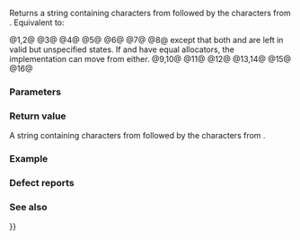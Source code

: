 {{cpp/title|operator+{{small|(std::basic_string)}}}}
{{cpp/string/basic_string/navbar}}
{{dcl begin}}
{{dcl header|string}}
{{dcla|num=1|notes={{mark constexpr since c++20}}|1=
template&lt; class CharT, class Traits, class Alloc &gt;
std::basic_string&lt;CharT,Traits,Alloc&gt;
    operator+( const std::basic_string&lt;CharT,Traits,Alloc&gt;&amp; lhs,
               const std::basic_string&lt;CharT,Traits,Alloc&gt;&amp; rhs );
}}
{{dcl|num=2|notes={{mark constexpr since c++20}}|1=
template&lt; class CharT, class Traits, class Alloc &gt;
std::basic_string&lt;CharT,Traits,Alloc&gt;
    operator+( const std::basic_string&lt;CharT,Traits,Alloc&gt;&amp; lhs,
               const CharT* rhs );
}}
{{dcl|num=3|notes={{mark constexpr since c++20}}|1=
template&lt; class CharT, class Traits, class Alloc &gt;
std::basic_string&lt;CharT,Traits,Alloc&gt;
    operator+( const std::basic_string&lt;CharT,Traits,Alloc&gt;&amp; lhs,
               CharT rhs );
}}
{{dcla|num=4|since=c++26|1=
template&lt; class CharT, class Traits, class Alloc &gt;
constexpr std::basic_string&lt;CharT,Traits,Alloc&gt;
    operator+( const std::basic_string&lt;CharT,Traits,Alloc&gt;&amp; lhs,
               std::type_identity_t&lt;std::basic_string_view&lt;CharT,Traits&gt;&gt; rhs );
}}
{{dcl|num=5|notes={{mark constexpr since c++20}}|1=
template&lt; class CharT, class Traits, class Alloc &gt;
std::basic_string&lt;CharT,Traits,Alloc&gt;
    operator+( const CharT* lhs,
               const std::basic_string&lt;CharT,Traits,Alloc&gt;&amp; rhs );
}}
{{dcl|num=6|notes={{mark constexpr since c++20}}|1=
template&lt; class CharT, class Traits, class Alloc &gt;
std::basic_string&lt;CharT,Traits,Alloc&gt;
    operator+( CharT lhs,
               const std::basic_string&lt;CharT,Traits,Alloc&gt;&amp; rhs );
}}
{{dcla|num=7|since=c++26|1=
template&lt; class CharT, class Traits, class Alloc &gt;
constexpr std::basic_string&lt;CharT,Traits,Alloc&gt;
    operator+( std::type_identity_t&lt;std::basic_string_view&lt;CharT,Traits&gt;&gt; lhs,
               const std::basic_string&lt;CharT,Traits,Alloc&gt;&amp; rhs );
}}
{{dcla|num=8|since=c++11|notes={{mark constexpr since c++20}}|1=
template&lt; class CharT, class Traits, class Alloc &gt;
std::basic_string&lt;CharT,Traits,Alloc&gt;
    operator+( std::basic_string&lt;CharT,Traits,Alloc&gt;&amp;&amp; lhs,
               std::basic_string&lt;CharT,Traits,Alloc&gt;&amp;&amp; rhs );
}}
{{dcl|num=9|since=c++11|notes={{mark constexpr since c++20}}|1=
template&lt; class CharT, class Traits, class Alloc &gt;
std::basic_string&lt;CharT,Traits,Alloc&gt;
    operator+( std::basic_string&lt;CharT,Traits,Alloc&gt;&amp;&amp; lhs,
               const std::basic_string&lt;CharT,Traits,Alloc&gt;&amp; rhs );
}}
{{dcl|num=10|since=c++11|notes={{mark constexpr since c++20}}|1=
template&lt; class CharT, class Traits, class Alloc &gt;
std::basic_string&lt;CharT,Traits,Alloc&gt;
    operator+( std::basic_string&lt;CharT,Traits,Alloc&gt;&amp;&amp; lhs,
               const CharT* rhs );
}}
{{dcl|num=11|since=c++11|notes={{mark constexpr since c++20}}|1=
template&lt; class CharT, class Traits, class Alloc &gt;
std::basic_string&lt;CharT,Traits,Alloc&gt;
    operator+( std::basic_string&lt;CharT,Traits,Alloc&gt;&amp;&amp; lhs,
               CharT rhs );
}}
{{dcla|num=12|since=c++26|1=
template&lt; class CharT, class Traits, class Alloc &gt;
constexpr std::basic_string&lt;CharT,Traits,Alloc&gt;
    operator+( std::basic_string&lt;CharT,Traits,Alloc&gt;&amp;&amp; lhs,
               std::type_identity_t&lt;std::basic_string_view&lt;CharT,Traits&gt;&gt; rhs );
}}
{{dcl|num=13|since=c++11|notes={{mark constexpr since c++20}}|1=
template&lt; class CharT, class Traits, class Alloc &gt;
std::basic_string&lt;CharT,Traits,Alloc&gt;
    operator+( const std::basic_string&lt;CharT,Traits,Alloc&gt;&amp; lhs,
               std::basic_string&lt;CharT,Traits,Alloc&gt;&amp;&amp; rhs );
}}
{{dcl|num=14|since=c++11|notes={{mark constexpr since c++20}}|1=
template&lt; class CharT, class Traits, class Alloc &gt;
std::basic_string&lt;CharT,Traits,Alloc&gt;
    operator+( const CharT* lhs,
               std::basic_string&lt;CharT,Traits,Alloc&gt;&amp;&amp; rhs );
}}
{{dcl|num=15|since=c++11|notes={{mark constexpr since c++20}}|1=
template&lt; class CharT, class Traits, class Alloc &gt;
std::basic_string&lt;CharT,Traits,Alloc&gt;
    operator+( CharT lhs,
               std::basic_string&lt;CharT,Traits,Alloc&gt;&amp;&amp; rhs );
}}
{{dcla|num=16|since=c++26|1=
template&lt; class CharT, class Traits, class Alloc &gt;
constexpr std::basic_string&lt;CharT,Traits,Alloc&gt;
    operator+( std::type_identity_t&lt;std::basic_string_view&lt;CharT,Traits&gt;&gt; lhs,
               std::basic_string&lt;CharT,Traits,Alloc&gt;&amp;&amp; rhs );
}}
{{dcl end}}

Returns a string containing characters from {{c|lhs}} followed by the characters from {{c|rhs}}. Equivalent to:

@1,2@ {{c|1=std::basic_string&lt;CharT, Traits, Allocator&gt; r = lhs; r.append(rhs); return r;}}
@3@ {{c|1=std::basic_string&lt;CharT, Traits, Allocator&gt; r = lhs; r.push_back(rhs); return r;}}
@4@ {{c|1=std::basic_string&lt;CharT, Traits, Allocator&gt; r = lhs; r.append(rhs); return r;}}
@5@ {{c|1=std::basic_string&lt;CharT, Traits, Allocator&gt; r = rhs; r.insert(0, lhs); return r;}}
@6@ {{c|1=std::basic_string&lt;CharT, Traits, Allocator&gt; r = rhs; r.insert(r.begin(), lhs); return r;}}
@7@ {{c|1=std::basic_string&lt;CharT, Traits, Allocator&gt; r = rhs; r.insert(0, lhs); return r;}}
@8@ {{c|1=lhs.append(rhs); return std::move(lhs);}} except that both {{c|lhs}} and {{c|rhs}} are left in valid but unspecified states. If {{c|lhs}} and {{c|rhs}} have equal allocators, the implementation can move from either.
@9,10@ {{c|1=lhs.append(rhs); return std::move(lhs);}}
@11@ {{c|1=lhs.push_back(rhs); return std::move(lhs);}}
@12@ {{c|1=lhs.append(rhs); return std::move(lhs);}}
@13,14@ {{c|1=rhs.insert(0, lhs); return std::move(rhs);}}
@15@ {{c|1=rhs.insert(rhs.begin(), lhs); return std::move(rhs);}}
@16@ {{c|1=rhs.insert(0, lhs); return std::move(rhs);}}

{{rrev|since=c++11|
The allocator used for the result is:
@1-4@ {{c|std::allocator_traits&lt;Alloc&gt;::select_on_container_copy_construction(lhs.get_allocator())
}}
@5-7@ {{c|std::allocator_traits&lt;Alloc&gt;::select_on_container_copy_construction(rhs.get_allocator())
}}
@8-12@ {{c|lhs.get_allocator()}}
@13-16@ {{c|rhs.get_allocator()}}

In other words:
* If one operand is a {{tt|basic_string}} rvalue, its allocator is used.
* Otherwise, {{tt|select_on_container_copy_construction}} is used on the allocator of the lvalue {{tt|basic_string}} operand.
In each case, the left operand is preferred when both are {{tt|basic_string}}s of the same value category.

For {{vl|8-16}}, all rvalue {{tt|basic_string}} operands are left in valid but unspecified states.
}}

===Parameters===
{{par begin}}
{{par|lhs|string{{rev inl|since=c++26|, string view}}, character, or pointer to the first character in a null-terminated array}}
{{par|rhs|string{{rev inl|since=c++26|, string view}}, character, or pointer to the first character in a null-terminated array}}
{{par end}}

===Return value===
A string containing characters from {{c|lhs}} followed by the characters from {{c|rhs}}{{rev inl|since=c++11|, using the allocator determined as above}}.

{{rrev|since=c++11|1=
===Notes===
{{tt|operator+}} should be used with great caution when stateful allocators are involved{{rev inl|since=c++17| (such as when {{lc|std::pmr::string}} is used)}}. Prior to {{wg21|P1165R1}}, the allocator used for the result was determined by historical accident and can vary from overload to overload for no apparent reason. Moreover, for {{vl|1-5}}, the allocator propagation behavior varies across major standard library implementations and differs from the behavior depicted in the standard.

Because the allocator used by the result of {{tt|operator+}} is sensitive to value category, {{tt|operator+}} is not associative with respect to allocator propagation:

{{source|1=
using my_string = std::basic_string&lt;char, std::char_traits&lt;char&gt;, my_allocator&lt;char&gt;&gt;;
my_string cat();
const my_string&amp; dog();

my_string meow = /* ... */, woof = /* ... */;
meow + cat() + /* ... */; // uses select_on_container_copy_construction on meow's allocator
woof + dog() + /* ... */; // uses allocator of dog()'s return value instead

meow + woof + meow; // uses select_on_container_copy_construction on meow's allocator
meow + (woof + meow); // uses SOCCC on woof's allocator instead
}}

For a chain of {{tt|operator+}} invocations, the allocator used for the ultimate result may be controlled by prepending an rvalue {{tt|basic_string}} with the desired allocator:

{{source|1=
// use my_favorite_allocator for the final result
my_string(my_favorite_allocator) + meow + woof + cat() + dog();
}}

For better and portable control over allocators, member functions like {{rlpt|append}}, {{rlpt|insert}}, and {{rlpt|1=operator+=}} should be used on a result string constructed with the desired allocator.
}}

{{rrev|since=c++26|1=
The usage of {{c/core|std::type_identity_t}} as parameter in overloads {{vl|4}}, {{vl|7}}, {{vl|12}}, and {{vl|16}} ensures that an object of type {{c/core|std::basic_string&lt;CharT, Traits, Allocator&gt;}} can always be concatenated to an object of a type {{tt|T}} with an implicit conversion to {{c/core|std::basic_string_view&lt;CharT, Traits&gt;}}, and vice versa, as per [[cpp/language/overload_resolution#Call to an overloaded operator|overload resolution]] rules&lt;!--[over.match.oper]--&gt;.

{{ftm begin}}
{{ftm|__cpp_lib_string_view|std=C++26|value=202403|Concatenation of strings and string views, overloads {{vl|4}}, {{vl|7}}, {{vl|12}}, {{vl|16}}}}
{{ftm end}}
}}

===Example===
{{example
|code=
#include &lt;iostream&gt;
#include &lt;string&gt;
#include &lt;string_view&gt;

int main()
{
    std::string s1 = "Hello";
    std::string s2 = "world";
    const char* end = "!\n";
    std::cout &lt;&lt; s1 + ' ' + s2 + end;

    std::string_view water{" Water"};
    #if __cpp_lib_string_view &gt;= 202403
    std::cout &lt;&lt; s1 + water + s2 &lt;&lt; end; // overload (4), then (1)
    #else
    std::cout &lt;&lt; s1 + std::string(water) + s2 &lt;&lt; end; // OK, but less efficient
    #endif
}
|output=
Hello world!
Hello Waterworld!
}}

===Defect reports===
{{dr list begin}}
{{dr list item|paper=P1165R1|std=C++11|before=allocator propagation is haphazard and inconsistent|after=made more consistent}}
{{dr list end}}

===See also===
{{dsc begin}}
{{dsc inc|cpp/string/basic_string/dsc operator+{{=}}}}
{{dsc inc|cpp/string/basic_string/dsc append}}
{{dsc inc|cpp/string/basic_string/dsc insert}}
{{dsc end}}

{{langlinks|de|es|fr|it|ja|pt|ru|zh}}